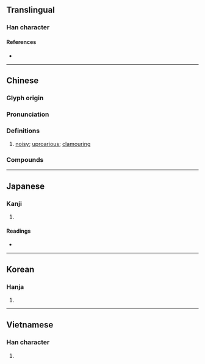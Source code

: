 {{also|吅}}
==Translingual==

===Han character===
{{Han char|rn=30|rad=口|as=09|sn=12|four=63016|canj=RJMM|ids=⿰口宣}}

====References====
* {{Han ref|kx=0200.030|dkj=03976|dj=0421.180|hdz=10662.020|uh=55A7|ud=21927|bh=B3D9|bd=46041}}

----

==Chinese==
{{zh-forms|t2=諠}}

===Glyph origin===
{{Han etym}}

===Pronunciation===
{{zh-pron
|m=xuān
|c=hyun1
|mc=y
|oc=y
|cat=a
}}

===Definitions===
{{zh-hanzi}}

# [[noisy]]; [[uproarious]]; [[clamouring]]

===Compounds===
{{zh-der|喧擾|作喧|喧闐|弄喧搗鬼|弄喧|喧騰|喧噪|喧鬧|喧鬨|喧赫|喧賓奪主|喧豗|喧天|喧囂|喧嚷|喧哄|喧嘩|煩囂喧鬧|語笑喧譁|鼓樂喧天|語笑喧呼|蓋喧|紛喧|鑼鼓喧天|金鼓喧天|語笑喧闐}}

----

==Japanese==

===Kanji===
{{ja-kanji|grade=n|rs=口09}}

# {{defn|lang=ja|sort=口09}}

====Readings====
* {{ja-readings|goon=[[こん]] (kon)|kanon=[[けん]] (ken)|kun=[[かまびすし]] (kamabisushi), [[やかましい]] (yakamashii)}}

----

==Korean==

===Hanja===
{{ko-hanja|hangeul=훤|rv=hwon|mr=hwŏn}}

# {{defn|lang=ko|sort=口09}}

----

==Vietnamese==

===Han character===
{{vi-hantu|huyên|rs=口09}}

# {{defn|vi}}